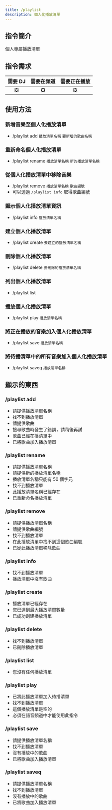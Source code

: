 ```yaml
---
title: /playlist
description: 個人化播放清單
---
```


## 指令簡介
<Info>
個人專屬播放清單
</Info>

## 指令需求
| 需要 DJ |	需要在頻道 | 需要正在播放 |
| :-----: | :-------: | :---------: |
|   ❎   |    ❎     |     ❎      |

## 使用方法
### 新增音樂至個人化播放清單
- /playlist add `播放清單名稱` `要新增的歌曲名稱`
### 重新命名個人化播放清單
- /playlist rename `播放清單名稱` `新的播放清單名稱`
### 從個人化播放清單中移除音樂
- /playlist remove `播放清單名稱` `歌曲編號`
- 可以透過 `/playlist info` 取得歌曲編號
### 顯示個人化播放清單資訊
- /playlist info `播放清單名稱`
### 建立個人化播放清單
- /playlist create `要建立的播放清單名稱`
### 刪除個人化播放清單
- /playlist delete `要刪除的播放清單名稱`
### 列出個人化播放清單
- /playlist list
### 播放個人化播放清單
- /playlist play `播放清單名稱`
### 將正在播放的音樂加入個人化播放清單
- /playlist save `播放清單名稱`
### 將待播清單中的所有音樂加入個人化播放清單
- /playlist saveq `播放清單名稱`

## 顯示的東西
### /playlist add
- 請提供播放清單名稱
- 找不到播放清單
- 請提供歌曲
- 搜尋歌曲時發生了錯誤，請稍後再試
- 歌曲已經在播清單中
- 已將歌曲加入播放清單
### /playlist rename
- 請提供播放清單名稱
- 請提供新的播放清單名稱
- 播放清單名稱只能有 50 個字元
- 找不到播放清單
- 此播放清單名稱已經存在
- 已重新命名播放清單
### /playlist remove
- 請提供播放清單名稱
- 請提供歌曲編號
- 找不到播放清單
- 在此播放清單中找不到這個歌曲編號
- 已從此播放清單移除歌曲
### /playlist info
- 找不到播放清單
- 播放清單中沒有歌曲
### /playlist create
- 播放清單已經存在
- 您已達到最大播放清單數量
- 已成功創建播放清單
### /playlist delete
- 找不到播放清單
- 已刪除播放清單
### /playlist list
- 您沒有任何播放清單
### /playlist play
- 已將此播放清單加入待播清單
- 找不到播放清單
- 這個播放清單是空的
- 必須在語音頻道中才能使用此指令
### /playlist save
- 請提供播放清單名稱
- 找不到播放清單
- 沒有播放中的歌曲
- 已將歌曲加入播放清單
### /playlist saveq
- 請提供播放清單名稱
- 找不到播放清單
- 沒有播放中的歌曲
- 已將歌曲加入播放清單